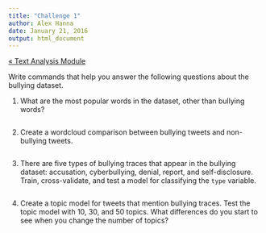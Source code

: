 ```yaml
---
title: "Challenge 1"
author: Alex Hanna
date: January 21, 2016
output: html_document
---
```


[&laquo; Text Analysis Module](../text/README.md)

Write commands that help you answer the following questions about the bullying dataset.

1. What are the most popular words in the dataset, other than bullying words?
```r

```

2. Create a wordcloud comparison between bullying tweets and non-bullying tweets.
```r

```

3. There are five types of bullying traces that appear in the bullying dataset: accusation, cyberbullying, denial, report, and self-disclosure. Train, cross-validate, and test a model for classifying the `type` variable.
```r

```

4. Create a topic model for tweets that mention bullying traces. Test the topic model with 10, 30, and 50 topics. What differences do you start to see when you change the number of topics?
```r

```

